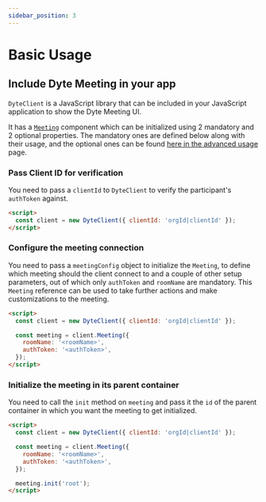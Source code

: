 ```yaml
---
sidebar_position: 3
---
```


# Basic Usage

## Include Dyte Meeting in your app

`DyteClient` is a JavaScript library that can be included in your JavaScript
application to show the Dyte Meeting UI.

It has a [`Meeting`](./reference/meeting) component which can be initialized
using 2 mandatory and 2 optional properties. The mandatory ones are defined
below along with their usage, and the optional ones can be found
[here in the advanced usage](./advanced-usage#turn-on-the-setup--preview-screen)
page.

### Pass Client ID for verification

You need to pass a `clientId` to `DyteClient` to verify the participant's
`authToken` against.

```html {2}
<script>
  const client = new DyteClient({ clientId: 'orgId|clientId' });
</script>
```

### Configure the meeting connection

You need to pass a `meetingConfig` object to initialize the `Meeting`, to define
which meeting should the client connect to and a couple of other setup
parameters, out of which only `authToken` and `roomName` are mandatory. This
`Meeting` reference can be used to take further actions and make customizations
to the meeting.

```html {4-7}
<script>
  const client = new DyteClient({ clientId: 'orgId|clientId' });

  const meeting = client.Meeting({
    roomName: '<roomName>',
    authToken: '<authToken>',
  });
</script>
```

### Initialize the meeting in its parent container

You need to call the `init` method on `meeting` and pass it the `id` of the
parent container in which you want the meeting to get initialized.

```html {9}
<script>
  const client = new DyteClient({ clientId: 'orgId|clientId' });

  const meeting = client.Meeting({
    roomName: '<roomName>',
    authToken: '<authToken>',
  });

  meeting.init('root');
</script>
```

